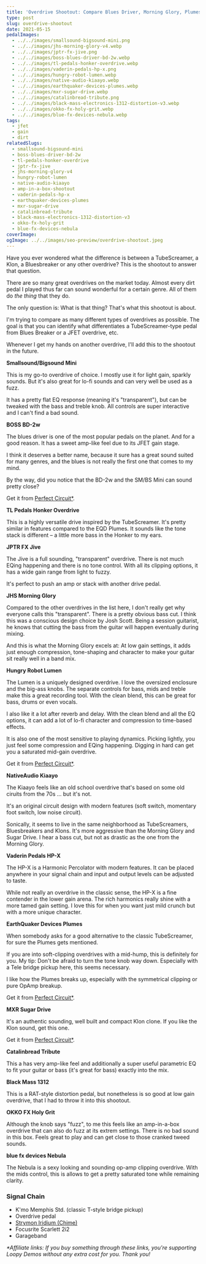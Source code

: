 ```yaml
---
title: 'Overdrive Shootout: Compare Blues Driver, Morning Glory, Plumes and Many More'
type: post
slug: overdrive-shootout
date: 2021-05-15
pedalImages:
  - ../../images/smallsound-bigsound-mini.png
  - ../../images/jhs-morning-glory-v4.webp
  - ../../images/jptr-fx-jive.png
  - ../../images/boss-blues-driver-bd-2w.webp
  - ../../images/tl-pedals-honker-overdrive.webp
  - ../../images/vaderin-pedals-hp-x.png
  - ../../images/hungry-robot-lumen.webp
  - ../../images/native-audio-kiaayo.webp
  - ../../images/earthquaker-devices-plumes.webp
  - ../../images/mxr-sugar-drive.webp
  - ../../images/catalinbread-tribute.png
  - ../../images/black-mass-electronics-1312-distortion-v3.webp
  - ../../images/okko-fx-holy-grit.webp
  - ../../images/blue-fx-devices-nebula.webp
tags:
  - jfet
  - gain
  - dirt
relatedSlugs:
  - smallsound-bigsound-mini
  - boss-blues-driver-bd-2w
  - tl-pedals-honker-overdrive
  - jptr-fx-jive
  - jhs-morning-glory-v4
  - hungry-robot-lumen
  - native-audio-kiaayo
  - amp-in-a-box-shootout
  - vaderin-pedals-hp-x
  - earthquaker-devices-plumes
  - mxr-sugar-drive
  - catalinbread-tribute
  - black-mass-electronics-1312-distortion-v3
  - okko-fx-holy-grit
  - blue-fx-devices-nebula
coverImage:
ogImage: ../../images/seo-preview/overdrive-shootout.jpeg
---
```



<OverdriveShootout />

Have you ever wondered what the difference is between a TubeScreamer, a Klon, a Bluesbreaker or any other overdrive? This is the shootout to answer that question.

There are so many great overdrives on the market today. Almost every dirt pedal I played thus far can sound wonderful for a certain genre. All of them do _the thing_ that they do.

The only question is: What is that thing? That's what this shootout is about.

I'm trying to compare as many different types of overdrives as possible. The goal is that you can identify what differentiates a TubeScreamer-type pedal from Blues Breaker or a JFET overdrive, etc.

Whenever I get my hands on another overdrive, I'll add this to the shootout in the future.

**Smallsound/Bigsound Mini**

This is my go-to overdrive of choice. I mostly use it for light gain, sparkly sounds. But it's also great for lo-fi sounds and can very well be used as a fuzz.

It has a pretty flat EQ response (meaning it's "transparent"), but can be tweaked with the bass and treble knob. All controls are super interactive and I can't find a bad sound.

**BOSS BD-2w**

The blues driver is one of the most popular pedals on the planet. And for a good reason. It has a sweet amp-like feel due to its JFET gain stage.

I think it deserves a better name, because it sure has a great sound suited for many genres, and the blues is not really the first one that comes to my mind.

By the way, did you notice that the BD-2w and the SM/BS Mini can sound pretty close?

Get it from [Perfect Circuit\*](https://link.perfectcircuit.com/t/v1/8-12626-329078-9759?url=https%3A%2F%2Fwww.perfectcircuit.com%2Fboss-bd-2w.html).

**TL Pedals Honker Overdrive**

This is a highly versatile drive inspired by the TubeScreamer. It's pretty similar in features compared to the EQD Plumes. It sounds like the tone stack is different – a little more bass in the Honker to my ears.

**JPTR FX Jive**

The Jive is a full sounding, "transparent" overdrive. There is not much EQing happening and there is no tone control. With all its clipping options, it has a wide gain range from light to fuzzy.

It's perfect to push an amp or stack with another drive pedal.

**JHS Morning Glory**

Compared to the other overdrives in the list here, I don't really get why everyone calls this "transparent". There is a pretty obvious bass cut. I think this was a conscious design choice by Josh Scott. Being a session guitarist, he knows that cutting the bass from the guitar will happen eventually during mixing.

And this is what the Morning Glory excels at: At low gain settings, it adds just enough compression, tone-shaping and character to make your guitar sit really well in a band mix.

**Hungry Robot Lumen**

The Lumen is a uniquely designed overdrive. I love the oversized enclosure and the big-ass knobs. The separate controls for bass, mids and treble make this a great recording tool. With the clean blend, this can be great for bass, drums or even vocals.

I also like it a lot after reverb and delay. With the clean blend and all the EQ options, it can add a lot of lo-fi character and compression to time-based effects.

It is also one of the most sensitive to playing dynamics. Picking lightly, you just feel some compression and EQing happening. Digging in hard can get you a saturated mid-gain overdrive.

Get it from [Perfect Circuit\*](https://link.perfectcircuit.com/t/v1/8-12626-329078-9759?url=https%3A%2F%2Fwww.perfectcircuit.com%2Fhungry-robot-the-lumen.html).

**NativeAudio Kiaayo**

The Kiaayo feels like an old school overdrive that's based on some old ciruits from the 70s ... but it's not.

It's an original circuit design with modern features (soft switch, momentary foot switch, low noise circuit).

Sonically, it seems to live in the same neighborhood as TubeScreamers, Bluesbreakers and Klons. It's more aggressive than the Morning Glory and Sugar Drive. I hear a bass cut, but not as drastic as the one from the Morning Glory.

**Vaderin Pedals HP-X**

The HP-X is a Harmonic Percolator with modern features. It can be placed anywhere in your signal chain and input and output levels can be adjusted to taste.

While not really an overdrive in the classic sense, the HP-X is a fine contender in the lower gain arena. The rich harmonics really shine with a more tamed gain setting. I love this for when you want just mild crunch but with a more unique character.

**EarthQuaker Devices Plumes**

When somebody asks for a good alternative to the classic TubeScreamer, for sure the Plumes gets mentioned.

If you are into soft-clipping overdrives with a mid-hump, this is definitely for you. My tip: Don't be afraid to turn the tone knob way down. Especially with a Tele bridge pickup here, this seems necessary.

I like how the Plumes breaks up, especially with the symmetrical clipping or pure OpAmp breakup.

Get it from [Perfect Circuit\*](https://link.perfectcircuit.com/t/v1/8-12626-329078-9759?url=https%3A%2F%2Fwww.perfectcircuit.com%2Fearthquaker-devices-plumes.html).

**MXR Sugar Drive**

It's an authentic sounding, well built and compact Klon clone. If you like the Klon sound, get this one.

Get it from [Perfect Circuit\*](https://link.perfectcircuit.com/t/v1/8-12626-329078-9759?url=https%3A%2F%2Fwww.perfectcircuit.com%2Fmxr-m294-sugar-drive.html).

**Catalinbread Tribute**

This a has very amp-like feel and additionally a super useful parametric EQ to fit your guitar or bass (it's great for bass) exactly into the mix.

**Black Mass 1312**

This is a RAT-style distortion pedal, but nonetheless is so good at low gain overdrive, that I had to throw it into this shootout.

**OKKO FX Holy Grit**

Although the knob says "fuzz", to me this feels like an amp-in-a-box overdrive that can also do fuzz at its extrem settings. There is no bad sound in this box. Feels great to play and can get close to those cranked tweed sounds.

**blue fx devices Nebula**

The Nebula is a sexy looking and sounding op-amp clipping overdrive. With the mids control, this is allows to get a pretty saturated tone while remaining clarity.

### Signal Chain

- K'mo Memphis Std. (classic T-style bridge pickup)
- Overdrive pedal
- [Strymon Iridium (Chime)](/demos/strymon-iridium)
- Focusrite Scarlett 2i2
- Garageband

_\*Affiliate links: If you buy something through these links, you're supporting Loopy Demos without any extra cost for you. Thank you!_
